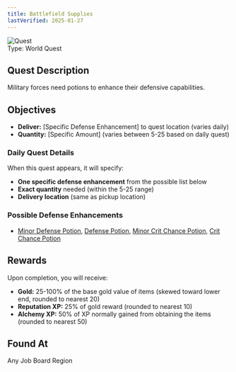 ```yaml
---
title: Battlefield Supplies
lastVerified: 2025-01-27
---
```


<div className="mb-8 flex items-start gap-6">
  <div className="flex-shrink-0">
    <img
      src="/assets/icons/quest.png"
      alt="Quest"
      className="h-24 w-24 rounded-lg border"
    />
  </div>
  <div className="flex-1">
    <div className="space-y-2">
      <div className="flex flex-wrap gap-4 text-sm">
        <span className="rounded-md bg-orange-100 px-2 py-1 dark:bg-orange-900">
          Type: World Quest
        </span>
      </div>
    </div>
  </div>
</div>

## Quest Description

Military forces need potions to enhance their defensive capabilities.

## Objectives

- **Deliver:** [Specific Defense Enhancement] to quest location (varies daily)
- **Quantity:** [Specific Amount] (varies between 5-25 based on daily quest)

### Daily Quest Details
When this quest appears, it will specify:
- **One specific defense enhancement** from the possible list below
- **Exact quantity** needed (within the 5-25 range)
- **Delivery location** (same as pickup location)

### Possible Defense Enhancements
- [Minor Defense Potion](/docs/items/individual/minor_defense_potion), [Defense Potion](/docs/items/individual/defense_potion), [Minor Crit Chance Potion](/docs/items/individual/minor_crit_chance_potion), [Crit Chance Potion](/docs/items/individual/crit_chance_potion)

## Rewards

Upon completion, you will receive:

- **Gold:** 25-100% of the base gold value of items (skewed toward lower end, rounded to nearest 20)
- **Reputation XP:** 25% of gold reward (rounded to nearest 10)  
- **Alchemy XP:** 50% of XP normally gained from obtaining the items (rounded to nearest 50)

## Found At

Any Job Board Region

